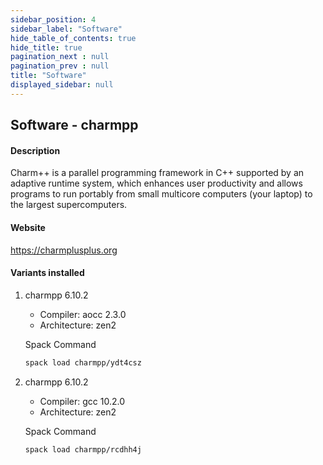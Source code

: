 ```yaml
---
sidebar_position: 4
sidebar_label: "Software"
hide_table_of_contents: true
hide_title: true
pagination_next : null
pagination_prev : null
title: "Software"
displayed_sidebar: null
---
```


## Software - charmpp


#### Description
Charm++ is a parallel programming framework in C++ supported by an adaptive runtime system, which enhances user productivity and allows programs to run portably from small multicore computers (your laptop) to the largest supercomputers.

#### Website
https://charmplusplus.org

#### Variants installed

1. charmpp 6.10.2

    - Compiler: aocc 2.3.0
    - Architecture: zen2

    Spack Command
    ```bash
    spack load charmpp/ydt4csz
    ```

2. charmpp 6.10.2

    - Compiler: gcc 10.2.0
    - Architecture: zen2

    Spack Command
    ```bash
    spack load charmpp/rcdhh4j
    ```

